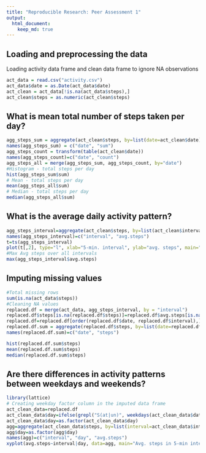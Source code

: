 ```yaml
---
title: "Reproducible Research: Peer Assessment 1"
output: 
  html_document:
    keep_md: true
---
```



## Loading and preprocessing the data
Loading activity data frame and clean data frame to ignore NA observations

```r
act_data = read.csv("activity.csv")
act_data$date = as.Date(act_data$date)
act_clean = act_data[!is.na(act_data$steps),]
act_clean$steps = as.numeric(act_clean$steps)
```

## What is mean total number of steps taken per day?
```r
agg_steps_sum = aggregate(act_clean$steps, by=list(date=act_clean$date), FUN=sum, na.rm=TRUE)
names(agg_steps_sum) = c("date", "sum")
agg_steps_count = transform(table(act_clean$date))
names(agg_steps_count)=c("date", "count")
agg_steps_all = merge(agg_steps_sum, agg_steps_count, by="date")
#Histogram - total steps per day
hist(agg_steps_sum$sum)
# Mean - total steps per day
mean(agg_steps_all$sum)
# Median - total steps per day
median(agg_steps_all$sum)
```


## What is the average daily activity pattern?
```r
agg_steps_interval=aggregate(act_clean$steps, by=list(act_clean$interval), FUN=mean)
names(agg_steps_interval)=c("interval", "avg.steps")
t=ts(agg_steps_interval)
plot(t[,2], type="l", xlab="5-min. interval", ylab="avg. steps", main="avg. steps over 5-min. interval")
#Max Avg steps over all intervals
max(agg_steps_interval$avg.steps)
```


## Imputing missing values
```r
#Total missing rows
sum(is.na(act_data$steps))
#Cleaning NA values 
replaced.df = merge(act_data, agg_steps_interval, by = "interval")
replaced.df$steps[is.na(replaced.df$steps)]=replaced.df$avg.steps[is.na(replaced.df$steps)]
replaced.df=replaced.df[order(replaced.df$date, replaced.df$interval),]
replaced.df.sum = aggregate(replaced.df$steps, by=list(date=replaced.df$date), FUN=sum, na.rm=FALSE)
names(replaced.df.sum)=c("date", "steps")

hist(replaced.df.sum$steps)
mean(replaced.df.sum$steps)
median(replaced.df.sum$steps)
```


## Are there differences in activity patterns between weekdays and weekends?
```r
library(lattice)
# Creating weekday factor column in the imputed data frame
act_clean_data=replaced.df
act_clean_data$day=ifelse(grepl("S(at|un)", weekdays(act_clean_data$date)), "weekend", "weekday")
act_clean_data$day=as.factor(act_clean_data$day)
agg=aggregate(act_clean_data$steps, by=list(interval=act_clean_data$interval, day=act_clean_data$day), FUN=mean,na.rm=TRUE)
agg$day=as.factor(agg$day)
names(agg)=c("interval", "day", "avg.steps")
xyplot(avg.steps~interval|day, data=agg, main="Avg. steps in 5-min interval", xlab="interval", ylab="avg. steps", type="l", layout=c(1,2))


```